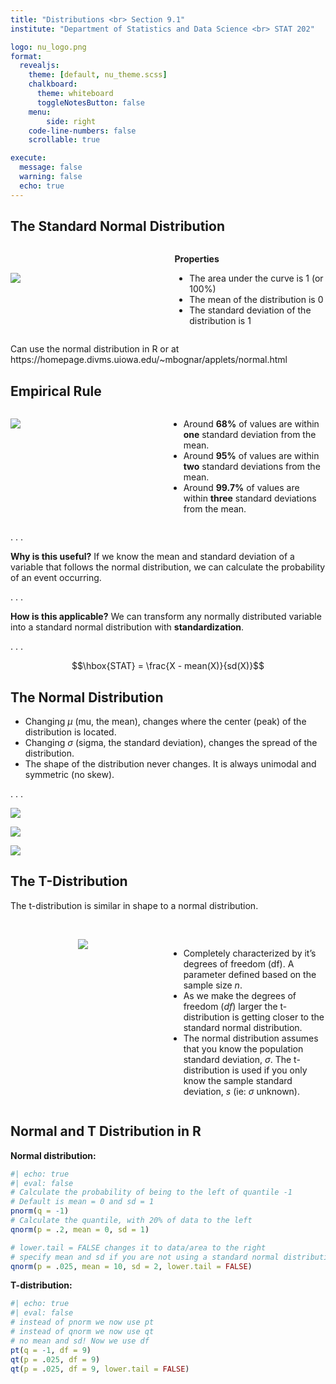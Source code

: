 ```yaml
---
title: "Distributions <br> Section 9.1"
institute: "Department of Statistics and Data Science <br> STAT 202"

logo: nu_logo.png
format: 
  revealjs:
    theme: [default, nu_theme.scss]
    chalkboard:
      theme: whiteboard
      toggleNotesButton: false
    menu:
        side: right
    code-line-numbers: false
    scrollable: true

execute:
  message: false
  warning: false
  echo: true
---
```


## The Standard Normal Distribution

::: columns
::: {.column width="50%"}
<br>

<img src="images_lecture/standard_normal.png" style="float: center;"/>
:::

::: {.column width="50%"}
**Properties**

::: incremental
-   The area under the curve is 1 (or 100%)
-   The mean of the distribution is 0
-   The standard deviation of the distribution is 1
:::
:::
:::

::: footer
Can use the normal distribution in R or at https://homepage.divms.uiowa.edu/\~mbognar/applets/normal.html
:::

## Empirical Rule {.smaller}

::: columns
::: {.column width="48%"}
<img src="images_lecture/standard_normal.png" style="float: left;"/>
:::

::: {.column width="52%"}
::: incremental
-   Around **68%** of values are within **one** standard deviation from the mean.
-   Around **95%** of values are within **two** standard deviations from the mean.
-   Around **99.7%** of values are within **three** standard deviations from the mean.
:::
:::
:::

. . .

**Why is this useful?** If we know the mean and standard deviation of a variable that follows the normal distribution, we can calculate the probability of an event occurring.

. . .

**How is this applicable?** We can transform any normally distributed variable into a standard normal distribution with **standardization**.

. . .

$$\hbox{STAT} = \frac{X - mean(X)}{sd(X)}$$

## The Normal Distribution

:::{.incremental}
-   Changing $\mu$ (mu, the mean), changes where the center (peak) of the distribution is located.
-   Changing $\sigma$ (sigma, the standard deviation), changes the spread of the distribution.
-   The shape of the distribution never changes. It is always unimodal and symmetric (no skew).
:::

. . .

::: {layout="[30,30,30]"}
![](images_lecture/norm_mean1.png)

![](images_lecture/norm_sd1.png)

![](images_lecture/norm_meansd1.png)
:::

## The T-Distribution {.smaller}

The t-distribution is similar in shape to a normal distribution.

<br>

::: columns
::: {.column width="48%"}
<center>![](images_lecture/t-dist.png)</center>
:::

::: {.column width="52%"}
:::{.incremental}
-   Completely characterized by it's degrees of freedom (df). A parameter defined based on the sample size $n$.
-   As we make the degrees of freedom ($df$) larger the t-distribution is getting closer to the standard normal distribution.
-   The normal distribution assumes that you know the population standard deviation, $\sigma$. The t-distribution is used if you only know the sample standard deviation, $s$ (ie: $\sigma$ unknown).
:::
:::
:::

## Normal and T Distribution in R

**Normal distribution:**

```r
#| echo: true
#| eval: false
# Calculate the probability of being to the left of quantile -1
# Default is mean = 0 and sd = 1
pnorm(q = -1)
# Calculate the quantile, with 20% of data to the left
qnorm(p = .2, mean = 0, sd = 1)

# lower.tail = FALSE changes it to data/area to the right
# specify mean and sd if you are not using a standard normal distribution
qnorm(p = .025, mean = 10, sd = 2, lower.tail = FALSE)
```

**T-distribution:**
```r
#| echo: true
#| eval: false
# instead of pnorm we now use pt
# instead of qnorm we now use qt
# no mean and sd! Now we use df
pt(q = -1, df = 9)
qt(p = .025, df = 9)
qt(p = .025, df = 9, lower.tail = FALSE)
```
